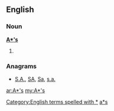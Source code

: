 {{also|Appendix:Variations of "as"}}
==English==

===Noun===
'''[[A]][[*]][['s]]'''

# {{plural of|[[A*]]}}

===Anagrams===
* [[S.A.#English|S.A.]], [[SA#English|SA]], [[Sa#English|Sa]], [[s.a.#English|s.a.]]

[[Category:English terms spelled with *]]
[[Category:English terms spelled with '|a*s]]

[[ar:A*'s]]
[[my:A*'s]]